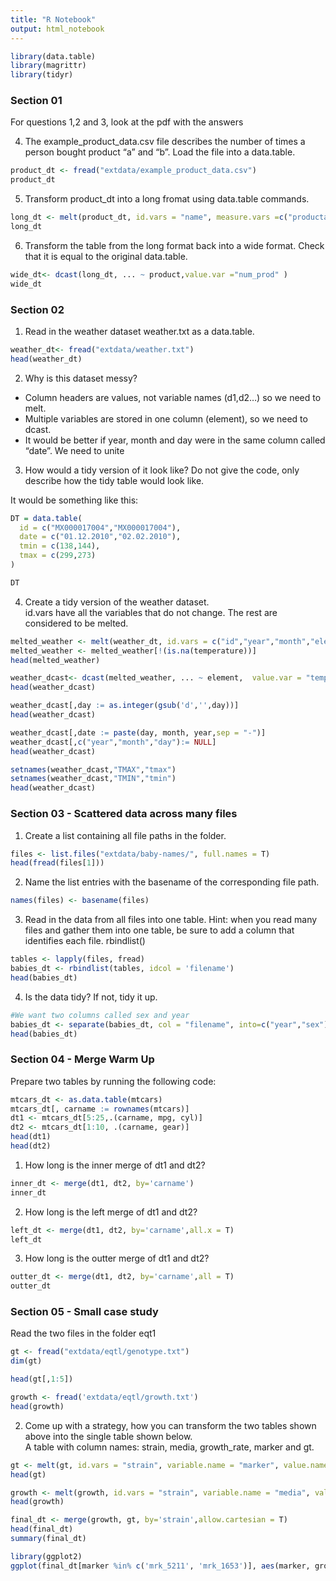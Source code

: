 ---
title: "R Notebook"
output: html_notebook
---



```{r}
library(data.table)
library(magrittr)
library(tidyr)
```
### Section 01

 For questions 1,2 and 3, look at the pdf with the answers 

 4. The example_product_data.csv file describes the number of times a person bought product “a” and “b”. Load the file into a data.table. 

```{r}
product_dt <- fread("extdata/example_product_data.csv")
product_dt
```

 5. Transform product_dt into a long fromat using data.table commands.
```{r}
long_dt <- melt(product_dt, id.vars = "name", measure.vars =c("producta", "productb"), variable.name = "product", value.name = "num_prod" )
long_dt
```

6. Transform the table from the long format back into a wide format. Check that it is equal to the original data.table.
```{r}
wide_dt<- dcast(long_dt, ... ~ product,value.var ="num_prod" )
wide_dt
```

### Section 02

1. Read in the weather dataset weather.txt as a data.table.
```{r}
weather_dt<- fread("extdata/weather.txt")
head(weather_dt)
```

2. Why is this dataset messy?

- Column headers are values, not variable names (d1,d2...) so we need to melt.
- Multiple variables are stored in one column (element), so we need to dcast.
- It would be better if year, month and day were in the same column called "date". We need to unite

3. How would a tidy version of it look like? Do not give the code, only describe how the tidy table would look like.

It would be something like this:
      

```{r}
DT = data.table(
  id = c("MX000017004","MX000017004"),
  date = c("01.12.2010","02.02.2010"),
  tmin = c(138,144),
  tmax = c(299,273)
) 

DT
```

4. Create a tidy version of the weather dataset.
<br>
id.vars have all the variables that do not change. The rest are considered to be melted.
```{r}
melted_weather <- melt(weather_dt, id.vars = c("id","year","month","element"), variable.name = "day", value.name = "temperature")
melted_weather <- melted_weather[!(is.na(temperature))]
head(melted_weather)

weather_dcast<- dcast(melted_weather, ... ~ element,  value.var = "temperature")
head(weather_dcast)

```

```{r}

weather_dcast[,day := as.integer(gsub('d','',day))] 
head(weather_dcast)

weather_dcast[,date := paste(day, month, year,sep = "-")]
weather_dcast[,c("year","month","day"):= NULL]
head(weather_dcast)

```
```{r}
setnames(weather_dcast,"TMAX","tmax")
setnames(weather_dcast,"TMIN","tmin")
head(weather_dcast)
```


### Section 03 - Scattered data across many files

1. Create a list containing all file paths in the folder.

```{r}
files <- list.files("extdata/baby-names/", full.names = T)
head(fread(files[1]))

```

2. Name the list entries with the basename of the corresponding file path.
```{r}
names(files) <- basename(files)
```

3. Read in the data from all files into one table. Hint: when you read many files and gather them into one table, be sure to add a column that identifies each file. rbindlist()
```{r}
tables <- lapply(files, fread)
babies_dt <- rbindlist(tables, idcol = 'filename')
head(babies_dt)
```

4. Is the data tidy? If not, tidy it up.
```{r}
#We want two columns called sex and year
babies_dt <- separate(babies_dt, col = "filename", into=c("year","sex"), extra="drop")
head(babies_dt)
```

### Section 04 - Merge Warm Up

Prepare two tables by running the following code:
```{r}
mtcars_dt <- as.data.table(mtcars)
mtcars_dt[, carname := rownames(mtcars)]
dt1 <- mtcars_dt[5:25,.(carname, mpg, cyl)]
dt2 <- mtcars_dt[1:10, .(carname, gear)]
head(dt1)
head(dt2)
```

1. How long is the inner merge of dt1 and dt2?
```{r}
inner_dt <- merge(dt1, dt2, by='carname')
inner_dt
```
2. How long is the left merge of dt1 and dt2?
```{r}
left_dt <- merge(dt1, dt2, by='carname',all.x = T)
left_dt
```

3. How long is the outter merge of dt1 and dt2?
```{r}
outter_dt <- merge(dt1, dt2, by='carname',all = T)
outter_dt
```
### Section 05 - Small case study

Read the two files in the folder eqt1
```{r}
gt <- fread("extdata/eqtl/genotype.txt")
dim(gt)
```

```{r}
head(gt[,1:5])
```
```{r}
growth <- fread('extdata/eqtl/growth.txt')
head(growth)
```

 2. Come up with a strategy, how you can transform the two tables shown above into the single table shown below.
<br>
A table with column names: strain, media, growth_rate, marker and gt.
```{r}
gt <- melt(gt, id.vars = "strain", variable.name = "marker", value.name = "gt")
head(gt)
```


```{r}
growth <- melt(growth, id.vars = "strain", variable.name = "media", value.name = "growth_rate")
head(growth)
```
```{r}
final_dt <- merge(growth, gt, by='strain',allow.cartesian = T)
head(final_dt)
summary(final_dt)
```

```{r}
library(ggplot2)
ggplot(final_dt[marker %in% c('mrk_5211', 'mrk_1653')], aes(marker, growth_rate, color=gt)) + geom_boxplot() + facet_wrap(~media)
```

